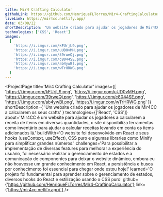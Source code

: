 ```yaml
---
title: Mir4 Crafting Calculator
githubLink: https://github.com/HenriqueFLTorres/Mir4-CraftingCalculator
liveLink: https://mir4cc.netlify.app/
date: 03/08/22
shortDescription: 'Um website criado para ajudar os jogadores de Mir4CC a calcularem os seus crafts'
technologies: ['CSS', 'React']
images:
  [
    'https://i.imgur.com/kFUrjL9.png',
    'https://i.imgur.com/uUD0vMH.png',
    'https://i.imgur.com/39rweQj.png',
    'https://i.imgur.com/c8044SE.png',
    'https://i.imgur.com/ab4ywBl.png',
    'https://i.imgur.com/wTrHRWG.png'
  ]
---
```




<ProjectPage
  title='Mir4 Crafting Calculator'
  images={[
    'https://i.imgur.com/kFUrjL9.png',
    'https://i.imgur.com/uUD0vMH.png',
    'https://i.imgur.com/39rweQj.png',
    'https://i.imgur.com/c8044SE.png',
    'https://i.imgur.com/ab4ywBl.png',
    'https://i.imgur.com/wTrHRWG.png'
  ]}
  shortDescription={
    'Um website criado para ajudar os jogadores de Mir4CC a calcularem os seus crafts'
  }
  technologies={['React', 'CSS']}
  about='Mir4CC é um website para ajudar os jogadores a calcularem a receita de items em diversas quantidades, o site disponibiliza ferramentas como inventário para ajudar a calcular receitas levando em conta os items adicionados lá.'
  buildWith='O website foi desenvolvido em React e seus hooks (useContext, useEffect), CSS puro e algumas libraries como Minify para simplificar grandes números.'
  challenges='Para possibilitar a implementação de diversas features para melhorar a experiência do usuário, foi necessário realizar o gerenciamento de estados e a comunicação de componentes para deixar o website dinâmico, embora eu não houvesse um grande conhecimento em React, a persistência e busca por conhecimento foi essencial para chegar onde estou hoje!'
  learned='O projeto foi fundamental para aprender sobre o gerenciamento de estados, diversos hooks do React e estilização usando o CSS puro'
  github={'https://github.com/HenriqueFLTorres/Mir4-CraftingCalculator'}
  link={'https://mir4cc.netlify.app/'}
/>
